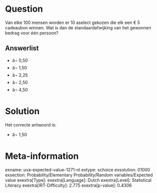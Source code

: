 Question
========

Van elke 100 mensen worden er 10 aselect gekozen die elk een € 5
cadeaubon winnen. Wat is dan de standaardafwijking van het gewonnen
bedrag voor één persoon?

Answerlist
----------

* â¬ 0,50
* â¬ 1,50
* â¬ 2,25
* â¬ 2,50
* â¬ 4,50

Solution
========

Het correcte antwoord is: 

* â¬ 1,50

Meta-information
================
exname: uva-expected-value-1271-nl
extype: schoice
exsolution: 01000
exsection: Probability/Elementary Probability/Random variables/Expected value
exextra[Type]: 
exextra[Language]: Dutch
exextra[Level]: Statistical Literacy
exextra[IRT-Difficulty]: 2.775
exextra[p-value]: 0.4306
